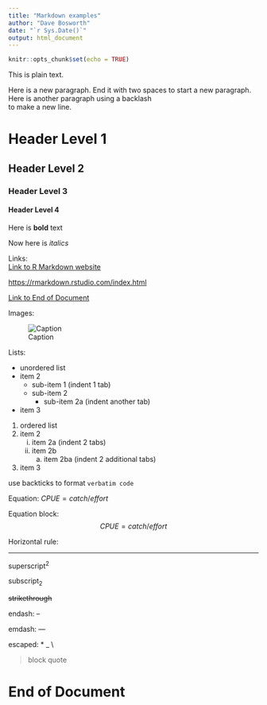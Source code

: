 ```yaml
---
title: "Markdown examples"
author: "Dave Bosworth"
date: "`r Sys.Date()`"
output: html_document
---
```


```r
knitr::opts_chunk$set(echo = TRUE)
```

This is plain text.

Here is a new paragraph. End it with two spaces to start a new paragraph.  
Here is another paragraph using a backlash\
to make a new line.

# Header Level 1

## Header Level 2

### Header Level 3

#### Header Level 4

Here is **bold** text

Now here is *italics*

Links:\
[Link to R Markdown website](https://rmarkdown.rstudio.com/index.html)

<https://rmarkdown.rstudio.com/index.html>

[Link to End of Document](#end)

Images:

![Caption](DWR_Logo.png)

Lists:

* unordered list
* item 2
  - sub-item 1 (indent 1 tab)
  - sub-item 2
    + sub-item 2a (indent another tab)
* item 3

1. ordered list
2. item 2
    i. item 2a (indent 2 tabs)
    ii. item 2b
        a. item 2ba (indent 2 additional tabs)
3. item 3

use backticks to format `verbatim code`

Equation: $CPUE = catch/effort$

Equation block:
$$CPUE = catch/effort$$

Horizontal rule:

---

superscript^2^

subscript~2~

~~strikethrough~~

endash: --

emdash: ---

escaped: \* \_ \\

> block quote

# End of Document {#end}
